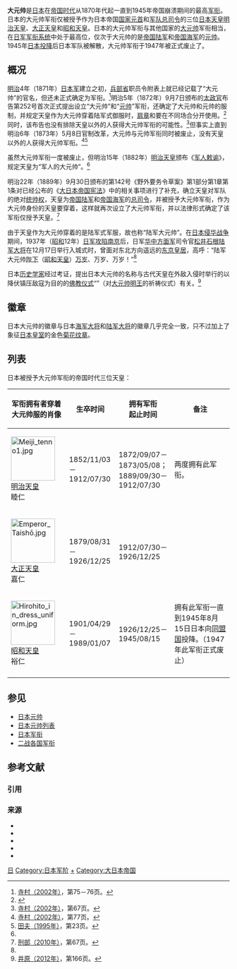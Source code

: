{{japanese|japanese=大元帥|kana=だいげんすい|romaji=Dai-gensui}}
'''大元帅'''是[[日本|日本]]在[[日本帝国|帝国时代]]从1870年代起一直到1945年帝国崩溃期间的最高[[军衔|军衔]]。日本的大元帅军衔仅被授予作为日本帝国[[国家元首|国家元首]]和[[日本军|军队]][[总司令|总司令]]的三位[[日本天皇|日本天皇]][[明治天皇|明治天皇]]、[[大正天皇|大正天皇]]和[[昭和天皇|昭和天皇]]。日本的大元帅军衔与其他国家的[[大元帅|大元帅]]军衔相当，在[[日本军衔|日军军衔系统]]中处于最高位，仅次于大元帅的是[[大日本帝国陆军|帝国陆军]]和[[大日本帝国海军|帝国海军]]的[[日本元帅|元帅]]。1945年[[日本投降|日本投降]]后日本军队被解散，大元帅军衔于1947年被正式废止了。

==概况==
[[明治|明治]]4年（1871年）[[日本军|日本军]]建立之初，[[兵部省|兵部省]]职员令附表上就已经记载了“大元帅”的官名，但还未正式确定为军衔。<ref>[[#寺村|寺村（2002年）]]，第75－76页。</ref>明治5年（1872年）9月7日颁布的[[太政官|太政官]]布告第252号首次正式提出设立“大元帅”和“[[日本元帅|元帅]]”军衔，还确定了大元帅和元帅的服制，并规定天皇作为大元帅穿着陆军式御服时，[[肩章|肩章]]和{{link-ja|领章|襟章}}要在不同场合分开使用。<ref>{{lang|ja|明治13年10月11日太政官布告第五十五号。}}</ref>同时，该布告也没有排除天皇以外的人获得大元帅军衔的可能性。<ref>[[#寺村|寺村（2002年）]]，第67页。</ref>但事实上直到明治6年（1873年）5月8日官制改革，大元帅与元帅军衔同时被废止，没有天皇以外的人获得大元帅军衔。<ref>[[#寺村|寺村（2002年）]]，第77页。</ref><ref name="田夫">[[#田夫|田夫（1995年）]]，第23页。</ref>

虽然大元帅军衔一度被废止，但明治15年（1882年）[[明治天皇|明治天皇]]颁布《[[军人敕谕|军人敕谕]]》，规定天皇为“军人的大元帅”。<ref name="田夫"/>

明治22年（1889年）9月30日颁布的第142号《野外要务令草案》第1部分第1章第1条对已经公布的《[[大日本帝国宪法|大日本帝国宪法]]》中的相关事项进行了补充，确立天皇对军队的绝对[[统帅权|统帅权]]，天皇为[[大日本帝国陆军|帝国陆军]]和[[大日本帝国海军|帝国海军]]的[[总司令|总司令]]，并被授予大元帅军衔，作为大元帅身份的天皇要穿着{{link-ja|陆军军服型御服|軍服 (大日本帝国陸軍)#天皇の軍服}}，这样就再次设立了大元帅军衔，并以法律形式确定了该军衔仅授予天皇。<ref>[[#刑部|刑部（2010年）]]，第67页。</ref>

由于天皇作为大元帅穿着的是陆军式军服，故也称“陆军大元帅”。在[[日本侵华战争|日本侵华战争]]期间，1937年（[[昭和|昭和]]12年）[[南京保卫战|日军攻陷南京]]后，日军[[华中方面军|华中方面军]]司令官[[松井石根|松井石根]][[陆军大将|陆军大将]]在12月17日举行入城式时，曾面对东北方向遥远的[[东京皇居|东京皇居]]，高呼：“陆军大元帅[[陛下|陛下]]（[[昭和天皇|昭和天皇]]）[[万岁|万岁]]、万岁、万岁！”<ref name="田夫"/>

日本[[历史学家|历史学家]]{{link-ja|井原今朝男|井原今朝男}}经过考证，提出日本大元帅的名称与古代天皇在外敌入侵时举行的以降伏镇压敌寇为目的的[[日本佛教|佛教]][[仪式|仪式]]“{{link-ja|大元帅法|大元帥法}}”（对[[大元帅明王|大元帅明王]]的祈祷仪式）有关。<ref>[[#井原|井原（2012年）]]，第166页。</ref>

==徽章==
日本大元帅的徽章与日本[[日本海军大将列表|海军大将]]和[[陆军大将|陆军大将]]的徽章几乎完全一致，只不过加上了象征[[日本皇室|日本皇室]]的金色[[菊花纹章|菊花纹章]]。
<center>{{Gallery
|title=日本大元帅徽章
|footer=
|width=150
|height=150
|lines=2
|File:Generalissimo_rank_insignia_(Japan).png|日本大元帅[[肩章|肩章]]
|File:Generalissimo_collar_rank_insignia_(Japan).png|日本大元帅{{link-ja|领章|襟章}}
}}</center>

==列表==
日本被授予大元帅军衔的帝国时代三位天皇：
<center>
{|class=wikitable
|-
! 军衔拥有者穿着大元帅服的肖像
! 生卒时间
! 拥有军衔<br>起止时间
! 备注
|-
!scope=row| [[File:Meiji_tenno1.jpg|100px]]<br>[[明治天皇|明治天皇]]<br>睦仁 
| 1852/11/03－<br>1912/07/30
| 1872/09/07－<br>1873/05/08；<br>1889/09/30－<br>1912/07/30
| 两度拥有此军衔。
|-
!scope=row| [[File:Emperor_Taishō.jpg|100px]]<br>[[大正天皇|大正天皇]]<br>嘉仁 
| 1879/08/31－<br>1926/12/25
| 1912/07/30－<br>1926/12/25
| 
|-
!scope=row| [[File:Hirohito_in_dress_uniform.jpg|100px]]<br>[[昭和天皇|昭和天皇]]<br>裕仁 
| 1901/04/29－<br>1989/01/07
| 1926/12/25－<br>1945/08/15
| 拥有此军衔一直到1945年8月15日日本向[[同盟国_(第二次世界大战)|同盟国]]投降。（1947年此军衔正式废止）
|-
|}
</center>

==参见==
* [[日本元帅|日本元帅]]
* [[日本元帅列表|日本元帅列表]]
* [[日本军衔|日本军衔]]
* [[二战各国军衔|二战各国军衔]]

== 参考文献 ==
=== 引用 ===
{{Reflist|25em}}

=== 来源 ===
* {{Citation |author=田夫 |title=日本的大元帅和元帅 |periodical=民国春秋 |year=1995年 |issue=05期 |language=zh-cn |ref=田夫 }}
* {{Citation |author={{lang|ja|寺村安道}} |title={{lang|ja|明治国家の政軍関係 - 政治的理念と政軍関係}} |periodical={{lang|ja|政策科学}} |volume={{lang|ja|10巻1号（通巻21号）}} |publisher={{lang|ja|[[立命館大学|立命館大学]]政策科学会}} |language=ja |date=2002年10月 |ref=寺村 }}
* {{Cite book |author={{lang|ja|刑部芳則}} |date=2010年4月 |title={{lang|ja|洋服・散髪・脱刀 : 服制の明治維新}} |publisher={{lang|ja|講談社}} |ISBN = 978-4-06-258464-7|language=ja |ref=刑部 }}
* {{Cite book |author={{lang|ja|井原今朝男}} |year=2012年 |title={{lang|ja|中世の国家と天皇・儀礼}} |publisher={{lang|ja|校倉書房}} |ISBN = 978-4-7517-4430-7 |language=ja |ref=井原 }}
* {{Cite book |first=Donald |last=Keene |authorlink=唐纳德·基恩 |year=2002 |title=''{{lang|en|Emperor of Japan, Meiji and his World 1852-1912}}'' |publisher=[[哥伦比亚大学出版社|Columbia University Press]] |ISBN = 978-0231123419 |language=en }}

{{日本元帥}}
[[Category:大元帅|日]]
[[Category:日本军阶|Category:日本军阶]]
[[Category:近現代天皇|+]]
[[Category:大日本帝国|Category:大日本帝国]]